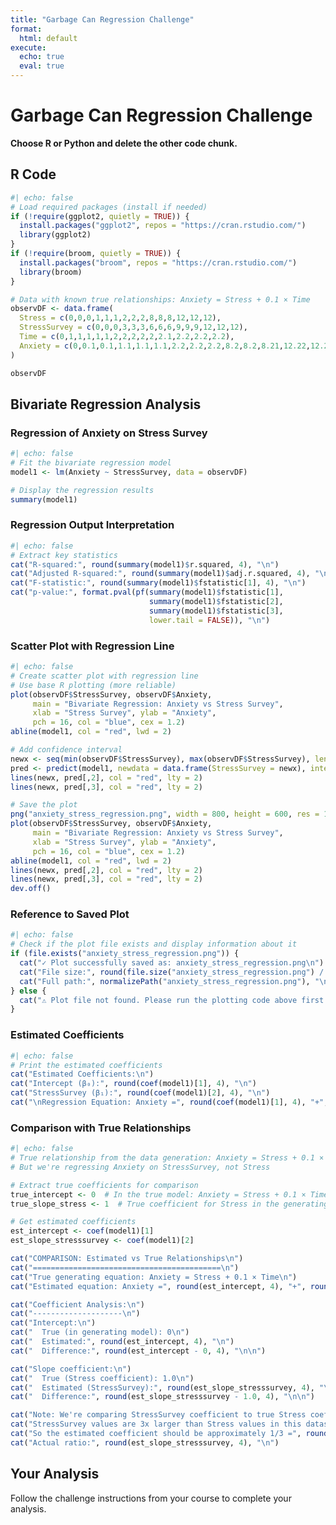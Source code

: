 ```yaml
---
title: "Garbage Can Regression Challenge"
format:
  html: default
execute:
  echo: true
  eval: true
---
```


# Garbage Can Regression Challenge

**Choose R or Python and delete the other code chunk.**


## R Code

```r
#| echo: false
# Load required packages (install if needed)
if (!require(ggplot2, quietly = TRUE)) {
  install.packages("ggplot2", repos = "https://cran.rstudio.com/")
  library(ggplot2)
}
if (!require(broom, quietly = TRUE)) {
  install.packages("broom", repos = "https://cran.rstudio.com/")
  library(broom)
}

# Data with known true relationships: Anxiety = Stress + 0.1 × Time
observDF <- data.frame(
  Stress = c(0,0,0,1,1,1,2,2,2,8,8,8,12,12,12),
  StressSurvey = c(0,0,0,3,3,3,6,6,6,9,9,9,12,12,12),
  Time = c(0,1,1,1,1,1,2,2,2,2,2,2.1,2.2,2.2,2.2),
  Anxiety = c(0,0.1,0.1,1.1,1.1,1.1,2.2,2.2,2.2,8.2,8.2,8.21,12.22,12.22,12.22)
)

observDF
```

## Bivariate Regression Analysis

### Regression of Anxiety on Stress Survey

```r
#| echo: false
# Fit the bivariate regression model
model1 <- lm(Anxiety ~ StressSurvey, data = observDF)

# Display the regression results
summary(model1)
```

### Regression Output Interpretation

```r
#| echo: false
# Extract key statistics
cat("R-squared:", round(summary(model1)$r.squared, 4), "\n")
cat("Adjusted R-squared:", round(summary(model1)$adj.r.squared, 4), "\n")
cat("F-statistic:", round(summary(model1)$fstatistic[1], 4), "\n")
cat("p-value:", format.pval(pf(summary(model1)$fstatistic[1], 
                               summary(model1)$fstatistic[2], 
                               summary(model1)$fstatistic[3], 
                               lower.tail = FALSE)), "\n")
```

### Scatter Plot with Regression Line

```r
#| echo: false
# Create scatter plot with regression line
# Use base R plotting (more reliable)
plot(observDF$StressSurvey, observDF$Anxiety, 
     main = "Bivariate Regression: Anxiety vs Stress Survey",
     xlab = "Stress Survey", ylab = "Anxiety",
     pch = 16, col = "blue", cex = 1.2)
abline(model1, col = "red", lwd = 2)

# Add confidence interval
newx <- seq(min(observDF$StressSurvey), max(observDF$StressSurvey), length.out = 100)
pred <- predict(model1, newdata = data.frame(StressSurvey = newx), interval = "confidence")
lines(newx, pred[,2], col = "red", lty = 2)
lines(newx, pred[,3], col = "red", lty = 2)

# Save the plot
png("anxiety_stress_regression.png", width = 800, height = 600, res = 100)
plot(observDF$StressSurvey, observDF$Anxiety, 
     main = "Bivariate Regression: Anxiety vs Stress Survey",
     xlab = "Stress Survey", ylab = "Anxiety",
     pch = 16, col = "blue", cex = 1.2)
abline(model1, col = "red", lwd = 2)
lines(newx, pred[,2], col = "red", lty = 2)
lines(newx, pred[,3], col = "red", lty = 2)
dev.off()
```

### Reference to Saved Plot

```r
#| echo: false
# Check if the plot file exists and display information about it
if (file.exists("anxiety_stress_regression.png")) {
  cat("✓ Plot successfully saved as: anxiety_stress_regression.png\n")
  cat("File size:", round(file.size("anxiety_stress_regression.png") / 1024, 2), "KB\n")
  cat("Full path:", normalizePath("anxiety_stress_regression.png"), "\n")
} else {
  cat("⚠ Plot file not found. Please run the plotting code above first.\n")
}
```

### Estimated Coefficients

```r
#| echo: false
# Print the estimated coefficients
cat("Estimated Coefficients:\n")
cat("Intercept (β₀):", round(coef(model1)[1], 4), "\n")
cat("StressSurvey (β₁):", round(coef(model1)[2], 4), "\n")
cat("\nRegression Equation: Anxiety =", round(coef(model1)[1], 4), "+", round(coef(model1)[2], 4), "× StressSurvey\n")
```

### Comparison with True Relationships

```r
#| echo: false
# True relationship from the data generation: Anxiety = Stress + 0.1 × Time
# But we're regressing Anxiety on StressSurvey, not Stress

# Extract true coefficients for comparison
true_intercept <- 0  # In the true model: Anxiety = Stress + 0.1 × Time (no intercept)
true_slope_stress <- 1  # True coefficient for Stress in the generating equation

# Get estimated coefficients
est_intercept <- coef(model1)[1]
est_slope_stresssurvey <- coef(model1)[2]

cat("COMPARISON: Estimated vs True Relationships\n")
cat("==========================================\n")
cat("True generating equation: Anxiety = Stress + 0.1 × Time\n")
cat("Estimated equation: Anxiety =", round(est_intercept, 4), "+", round(est_slope_stresssurvey, 4), "× StressSurvey\n\n")

cat("Coefficient Analysis:\n")
cat("--------------------\n")
cat("Intercept:\n")
cat("  True (in generating model): 0\n")
cat("  Estimated:", round(est_intercept, 4), "\n")
cat("  Difference:", round(est_intercept - 0, 4), "\n\n")

cat("Slope coefficient:\n")
cat("  True (Stress coefficient): 1.0\n")
cat("  Estimated (StressSurvey):", round(est_slope_stresssurvey, 4), "\n")
cat("  Difference:", round(est_slope_stresssurvey - 1.0, 4), "\n\n")

cat("Note: We're comparing StressSurvey coefficient to true Stress coefficient\n")
cat("StressSurvey values are 3x larger than Stress values in this dataset\n")
cat("So the estimated coefficient should be approximately 1/3 =", round(1/3, 4), "\n")
cat("Actual ratio:", round(est_slope_stresssurvey, 4), "\n")
```

## Your Analysis

Follow the challenge instructions from your course to complete your analysis.
